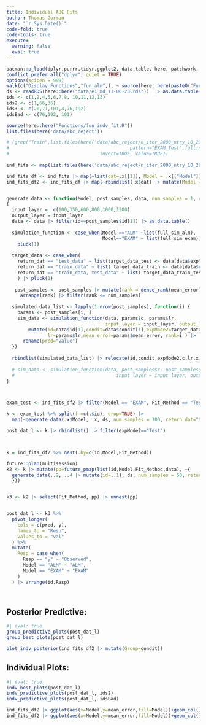 ```yaml
---
title: Individual ABC Fits
author: Thomas Gorman
date: "`r Sys.Date()`"
code-fold: true
code-tools: true
execute: 
  warning: false
  eval: true
---
```




```r
pacman::p_load(dplyr,purrr,tidyr,ggplot2, data.table, here, patchwork, conflicted, stringr)
conflict_prefer_all("dplyr", quiet = TRUE)
options(scipen = 999)
walk(c("Display_Functions","fun_alm",), ~ source(here::here(paste0("Functions/", .x, ".R"))))
ds <- readRDS(here::here("data/e1_md_11-06-23.rds"))  |> as.data.table()
ids <- c(1,2,4,5,6,7,8, 10,11,12,13)
ids2 <- c(1,66,36)
ids3 <- c(20,71,101,4,76,192)
idsBad <- c(76,192, 101)

source(here::here("Functions/fun_indv_fit.R"))
list.files(here('data/abc_reject'))

# (grep("Train",list.files(here('data/abc_reject/n_iter_2000_ntry_10_2918'), 
#                                            pattern="EXAM_Test",full.names = TRUE), 
#                                 invert=TRUE, value=TRUE))
                                
ind_fits <- map(list.files(here('data/abc_reject/n_iter_2000_ntry_10_2918'),full.names=TRUE), readRDS)

ind_fits_df <- ind_fits |> map(~list(dat=.x[[1]], Model = .x[["Model"]], Fit_Method=.x[["Fit_Method"]]))
ind_fits_df2 <- ind_fits_df |> map(~rbindlist(.x$dat) |> mutate(Model = .x$Model, Fit_Method = .x$Fit_Method)) |> rbindlist()


generate_data <- function(Model, post_samples, data, num_samples = 1, return_dat="train_data, test_data")
{
  input_layer =  c(100,350,600,800,1000,1200)
  output_layer = input_layer
  data <- data |> filter(id==post_samples$id[1]) |> as.data.table()
  
  simulation_function <- case_when(Model =="ALM" ~list(full_sim_alm),
                                   Model=="EXAM" ~ list(full_sim_exam)) |>
    pluck(1)
  
  target_data <- case_when(
    return_dat == "test_data" ~ list(target_data_test <- data[data$expMode2 == "Test", ]), 
    return_dat == "train_data" ~ list( target_data_train <- data[data$expMode2 == "Train", ]),
    return_dat == "train_data, test_data" ~ list( target_data_train_test <- data[expMode2 %in% c("Test", "Train"), ])
    ) |> pluck(1)
  
   post_samples <- post_samples |> mutate(rank = dense_rank(mean_error)) |> 
     arrange(rank) |> filter(rank <= num_samples)
    
  simulated_data_list <- lapply(1:nrow(post_samples), function(i) {
    params <- post_samples[i, ]
    sim_data <- simulation_function(data, params$c, params$lr,
                                    input_layer = input_layer, output_layer = output_layer, return_dat = return_dat) |> as_tibble() |>
        mutate(id=data$id[1],condit=data$condit[1],expMode2=target_data$expMode2,Model=Model[1],y=target_data$y,x=target_data$x,c=params$c, 
               lr=params$lr,mean_error=params$mean_error, rank=i ) |> 
      rename(pred="value")
  })
  
  rbindlist(simulated_data_list) |> relocate(id,condit,expMode2,c,lr,x,y,pred)
  
  # sim_data <- simulation_function(data, post_samples$c, post_samples$lr,
  #                                     input_layer = input_layer, output_layer = output_layer, return_dat = return_dat)
}



exam_test <- ind_fits_df2 |> filter(Model == "EXAM", Fit_Method == "Test")

k <- exam_test %>% split(f =c(.$id), drop=TRUE) |> 
  map(~generate_data(.x$Model, .x, ds, num_samples = 100, return_dat="train_data, test_data"))

post_dat_l <- k |> rbindlist() |> filter(expMode2=="Test")



k = ind_fits_df2 %>% nest(.by=c(id,Model,Fit_Method))

future::plan(multisession)
k2 <- k |> mutate(pp=future_pmap(list(id,Model,Fit_Method,data), ~{
  generate_data(..2, ..4 |> mutate(id=..1), ds, num_samples = 50, return_dat="test_data")
  }))


k3 <- k2 |> select(Fit_Method, pp) |> unnest(pp)


post_dat_l <- k3 %>%
  pivot_longer(
    cols = c(pred, y),
    names_to = "Resp",
    values_to = "val"
  ) %>%
  mutate(
    Resp = case_when(
      Resp == "y" ~ "Observed",
      Model == "ALM" ~ "ALM",
      Model == "EXAM" ~ "EXAM"
    )
  ) |> arrange(id,Resp) 




```



## Posterior Predictive: 
```r
#| eval: true
group_predictive_plots(post_dat_l)
group_best_plots(post_dat_l)
```

```r
plot_indv_posterior(ind_fits_df2 |> mutate(Group=condit))

```

## Individual Plots:
```r
#| eval: true
indv_best_plots(post_dat_l)
indv_predictive_plots(post_dat_l, ids2)
indv_predictive_plots(post_dat_l, idsBad)

```




```r

ind_fits_df2 |> ggplot(aes(x=Model,y=mean_error,fill=Model))+geom_col()+facet_wrap(~Fit_Method)
ind_fits_df2 |> ggplot(aes(x=Model,y=mean_error,fill=Model))+geom_col()+facet_wrap(condit~Fit_Method)


```





```r

```